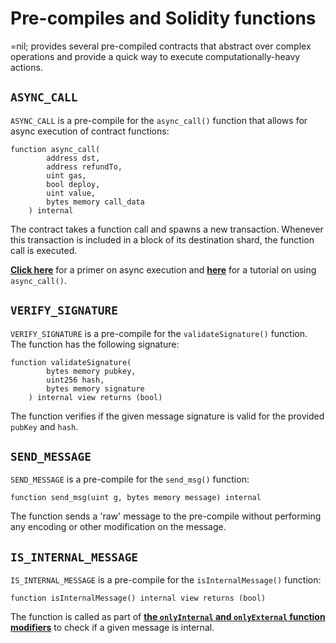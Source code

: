 # Pre-compiles and Solidity functions

=nil; provides several pre-compiled contracts that abstract over complex operations and provide a quick way to execute computationally-heavy actions.

## `ASYNC_CALL`

`ASYNC_CALL` is a pre-compile for the `async_call()` function that allows for async execution of contract functions:

```solidity showLineNumbers
function async_call(
        address dst,
        address refundTo,
        uint gas,
        bool deploy,
        uint value,
        bytes memory call_data
    ) internal
```

The contract takes a function call and spawns a new transaction. Whenever this transaction is included in a block of its destination shard, the function call is executed.

[**Click here**](../../core-concepts/shards-parallel-execution##async-execution) for a primer on async execution and [**here**](../../getting-started/essentials/handling-async-execution) for a tutorial on using `async_call()`.

## `VERIFY_SIGNATURE`

`VERIFY_SIGNATURE` is a pre-compile for the `validateSignature()` function. The function has the following signature:

```solidity showLineNumbers
function validateSignature(
        bytes memory pubkey,
        uint256 hash,
        bytes memory signature
    ) internal view returns (bool)
```

The function verifies if the given message signature is valid for the provided `pubKey` and `hash`.

## `SEND_MESSAGE`

`SEND_MESSAGE` is a pre-compile for the `send_msg()` function:

```solidity showLineNumbers
function send_msg(uint g, bytes memory message) internal
```

The function sends a 'raw' message to the pre-compile without performing any encoding or other modification on the message.

## `IS_INTERNAL_MESSAGE`

`IS_INTERNAL_MESSAGE` is a pre-compile for the `isInternalMessage()` function:

```solidity showLineNumbers
function isInternalMessage() internal view returns (bool)
```

The function is called as part of [**the `onlyInternal` and `onlyExternal` function modifiers**](./func-modifiers) to check if a given message is internal.